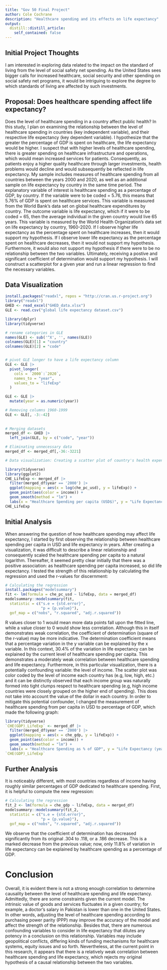 ```yaml
---
title: "Gov 50 Final Project"
author: Cole Cochrane
description: "Healthcare spending and its effects on life expectancy"
output:
  distill::distill_article:
    self_contained: false
---
```




## Initial Project Thoughts

I am interested in exploring data related to the impact on the standard of living from the level of social safety net spending. As the United States sees bigger calls for increased healthcare, social security and other spending on social safety net programs, it would be intriguing to explore the degree to which standards of living are affected by such investments.

## Proposal: Does healthcare spending affect life expectancy?

Does the level of healthcare spending in a country affect public health? In this study, I plan on examining the relationship between the level of healthcare spending in countries (key independent variable), and their respective life expectancy (key dependent variable). I hypothesize that the greater the percentage of GDP is spent on healthcare, the life expectancy would be higher. I suspect that with higher levels of healthcare spending, there is greater spending on healthcare infrastructure and operations, which would mean increased services for patients. Consequently, as patients enjoy a higher quality healthcare through larger investments, health problems would decline and would subsequently be reflected in life expectancy. My sample includes measures of healthcare spending from all countries between the years 2000 and 2020, as well as an additional sample on life expectancy by country in the same time period. The explanatory variable of interest is healthcare spending as a percentage of GDP, by country. If the variable were to be coded = 5.76, this means that 5.76% of GDP is spent on healthcare services. This variable is measured from the World Bank's data set on global healthcare expenditures by country. The outcome variable is life expectancy, which if it were to be coded = 65, then the average individual in the given country would live 65 years. This variable is measured by the World Health Organization's data set on life expectancy by country, 1960-2020. If I observe higher life expectancy as the percentage spent on healthcare increases, then it would support my hypothesis. If I observe lower life expectancy as the percentage spent on healthcare decreases, then it would not support my hypothesis. Furthermore, it would also not support my hypothesis if there were to be no relationship between the two variables. Ultimately, receiving a postive and significant coefficient of determination would support my hypothesis. I will construct a scatterplot for a given year and run a linear regression to find the necessary variables.

## Data Visualization

```r
install.packages("readxl", repos = "http://cran.us.r-project.org")
library("readxl")
GHED <- read_excel("GHED_data.xlsx")
GLE <- read.csv("global life expectancy dataset.csv")
```

```r
library(dplyr)
library(tidyverse)

# rename categories in GLE
names(GLE) <- sub('^X', '', names(GLE))
colnames(GLE)[1] = "country"
colnames(GLE)[2] = "code"


# pivot GLE longer to have a life expectancy column
GLE <- GLE |>
  pivot_longer(
    cols = `2000`:`2020`,
    names_to = "year",
    values_to = "lifeExp"
  )

GLE <- GLE |>
  mutate(year = as.numeric(year))

# Removing columns 1960-1999
GLE <- GLE[, -3:-42]
  
  
# Merging datasets
merged_df <- GHED |>
  left_join(GLE, by = c("code", "year"))

# Eliminating unnecessary data
merged_df <- merged_df[,-36:-3221]
```

```r
# Data visualization: Creating a scatter plot of country's health expenditures and life expectancy in 2000. 

library(tidyverse)
library(ggplot2)
CHE_LifeExp <- merged_df |>
  filter(merged_df$year == '2000') |>
  ggplot(mapping = aes(x = log(che_pc_usd), y = lifeExp)) + 
  geom_point(aes(color = income)) +
  geom_smooth(method = "lm") +
  labs(x = "Healthcare Spending per capita (USD$)", y = "Life Expectancy (years)", title = "Does healthcare spending affect life expectancy? (2000)")
CHE_LifeExp
```

## Initial Analysis

When answering the question of how healthcare spending may affect life expectancy, I started by first observing the relationship between healthcare spending per capita in USD and life expectancy in years. After creating a visualization, it was difficult to describe a linear relationship and consequently scaled the healthcare spending per capita to a natural logarithm. Thereafter, it  seemed pretty clear initially that there was a positive association: as healthcare spending per capita increased, so did life expectancy. I tested the strength of this relationship by calculating the regression and used the r-values for discernment:

```r
# Calculating the regression
install.packages("modelsummary")
fit <- lm(formula = che_pc_usd ~ lifeExp, data = merged_df)
modelsummary::modelsummary(fit,
  statistic = c("s.e = {std.error}",
                "p = {p.value}"),
  gof_map = c("nobs", "r.squared", "adj.r.squared"))
```
R values closer to 1 would mean more data points fall upon the fitted line, while a value closer to 0 would show less correlation. Although this in itself demonstrates weak correlation, the coefficient of determination (square of the r-value) may be more indicative. 
The determination coefficient means that a percentage variation in the y variable can be explained by the x variable. In this context, 30.4% of the variation in life expectancy can be explained by the current level of healthcare spending per capita. This demonstrates a moderately weak correlation between healthcare spending and life expectancy. Furthermore, in this particular visualization, there is a potentially confounding variable: the level of income. The scatter plot was color coded by the level of income each country has (e.g, low, high, etc.) and it can be distinctly observed that each income group was naturally formed into tight clumps respect to healthcare spending (e.g, high income countries were closely grouped on the higher end of spending). This does not take into account the value of the dollar in each country. In order to mitigate this potential confounder, I changed the measurement of healthcare spending from per capita in USD to percentage of GDP, which made the following graph:

```r
library(tidyverse)
`CHE(GDP)_LifeExp` <- merged_df |>
  filter(merged_df$year == '2000') |>
  ggplot(mapping = aes(x = che_gdp, y = lifeExp)) + 
  geom_point(aes(color = income)) +
  geom_smooth(method = "lm") +
  labs(x = "Healthcare Spending as % of GDP", y = "Life Expectancy (years)", title = "Does healthcare spending affect life expectancy? (2000)")
`CHE(GDP)_LifeExp`
```

## Further Analysis
It is noticeably different, with most countries regardless of income having roughly similar percentages of GDP dedicated to healthcare spending. First, it is helpful to compute the new regression:

```r
# Calculating the regression
fit_2 <- lm(formula = che_gdp ~ lifeExp, data = merged_df)
modelsummary::modelsummary(fit_2,
  statistic = c("s.e = {std.error}",
                "p = {p.value}"),
  gof_map = c("nobs", "r.squared", "adj.r.squared"))
```
We observe that the coefficient of determination has decreased significantly from its original .304 to .118, or a .186 decrease. This is a marked decrease from the previous value; now, only 11.8% of variation in life expectancy can be explained by healthcare spending as a percentage of GDP. 

# Conclusion

Overall, it is evident there is not a strong enough correlation to determine causality between the level of healthcare spending and life expectancy. Admittedly, there are some constraints given the current model. The intrinsic value of goods and services fluctuates in a given country; for example, a doctor's salary in Pakistan is lower than one in the United States. In other words, adjusting the level of healthcare spending according to purchasing power parity (PPP) may improve the accuracy of the model and affect the strength of the relationship. Besides that, there are numerous confounding variables to consider in life expectancy that dilutes any potency in a conclusion on this relationship. Variables may include geopolitical conflicts, differing kinds of funding mechanisms for healthcare systems, equity issues and so forth. Nevertheless, at the current point in this research, it appears that there is a relatively weak correlation between healthcare spending and life expectancy, which rejects my original hypothesis of a causal relationship between the two variables. 






































































































































